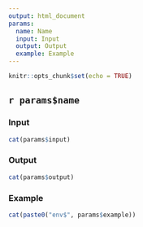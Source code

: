 ```yaml
---
output: html_document
params:
  name: Name
  input: Input
  output: Output
  example: Example
---
```


```r
knitr::opts_chunk$set(echo = TRUE)
```

## `r params$name`

### Input

```r
cat(params$input)
```

### Output

```r
cat(params$output)
```

### Example

```r
cat(paste0("env$", params$example))
```

